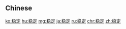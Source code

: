 {{also|穩定}}
==Chinese==
{{zh-see|穩定}}

[[ko:稳定]]
[[hu:稳定]]
[[mg:稳定]]
[[ja:稳定]]
[[ru:稳定]]
[[chr:稳定]]
[[zh:稳定]]